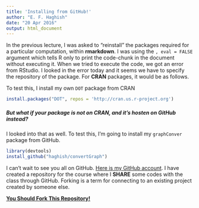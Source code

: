 ```yaml
---
title: 'Installing from GitHub!'
author: "E. F. Haghish"
date: "20 Apr 2016"
output: html_document
---
```


In the previous lecture, I was asked to "reinstall" the packages required for 
a particular computation, within **rmarkdown**. I was using the 
`, eval = FALSE` argument which tells R only to print the code-chunk in the 
document without executing it. When we tried to execute the code, we got 
an error from RStudio. I looked in the error today and it seems we have to 
specify the repository of the package. For **CRAN** packages, it would be 
as follows. 

To test this, I install my own `DOT` package from CRAN
```r
install.packages("DOT", repos = 'http://cran.us.r-project.org')
```

##### But what if your package is not on CRAN, and it's hosten on GitHub instead?

I looked into that as well. To test this, I'm going to install my `graphConver` 
package from GitHub. 

```r
library(devtools)
install_github("haghish/convertGraph")
```

I can't wait to see you all on GitHub. 
[Here is my GitHub account](https://github.com/haghish/). I have created a 
repository for the course where I **SHARE** some codes with the class through 
GitHub. Forking is a term for connecting 
to an existing project created by someone else. 

[**You Should Fork This Repository!** ](https://github.com/haghish/ST516)
 




